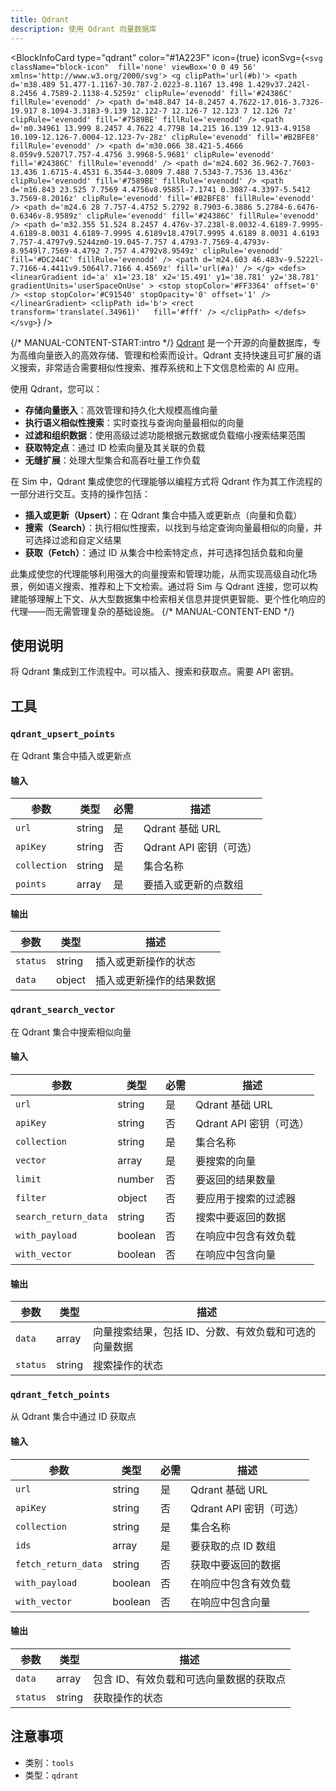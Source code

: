 ```yaml
---
title: Qdrant
description: 使用 Qdrant 向量数据库
---
```



<BlockInfoCard 
  type="qdrant"
  color="#1A223F"
  icon={true}
  iconSvg={`<svg className="block-icon"  fill='none' viewBox='0 0 49 56' xmlns='http://www.w3.org/2000/svg'>
      <g clipPath='url(#b)'>
        <path
          d='m38.489 51.477-1.1167-30.787-2.0223-8.1167 13.498 1.429v37.242l-8.2456 4.7589-2.1138-4.5259z'
          clipRule='evenodd'
          fill='#24386C'
          fillRule='evenodd'
        />
        <path
          d='m48.847 14-8.2457 4.7622-17.016-3.7326-19.917 8.1094-3.3183-9.139 12.122-7 12.126-7 12.123 7 12.126 7z'
          clipRule='evenodd'
          fill='#7589BE'
          fillRule='evenodd'
        />
        <path
          d='m0.34961 13.999 8.2457 4.7622 4.7798 14.215 16.139 12.913-4.9158 10.109-12.126-7.0004-12.123-7v-28z'
          clipRule='evenodd'
          fill='#B2BFE8'
          fillRule='evenodd'
        />
        <path
          d='m30.066 38.421-5.4666 8.059v9.5207l7.757-4.4756 3.9968-5.9681'
          clipRule='evenodd'
          fill='#24386C'
          fillRule='evenodd'
        />
        <path
          d='m24.602 36.962-7.7603-13.436 1.6715-4.4531 6.3544-3.0809 7.488 7.5343-7.7536 13.436z'
          clipRule='evenodd'
          fill='#7589BE'
          fillRule='evenodd'
        />
        <path
          d='m16.843 23.525 7.7569 4.4756v8.9585l-7.1741 0.3087-4.3397-5.5412 3.7569-8.2016z'
          clipRule='evenodd'
          fill='#B2BFE8'
          fillRule='evenodd'
        />
        <path
          d='m24.6 28 7.757-4.4752 5.2792 8.7903-6.3886 5.2784-6.6476-0.6346v-8.9589z'
          clipRule='evenodd'
          fill='#24386C'
          fillRule='evenodd'
        />
        <path
          d='m32.355 51.524 8.2457 4.476v-37.238l-8.0032-4.6189-7.9995-4.6189-8.0031 4.6189-7.9995 4.6189v18.479l7.9995 4.6189 8.0031 4.6193 7.757-4.4797v9.5244zm0-19.045-7.757 4.4793-7.7569-4.4793v-8.9549l7.7569-4.4792 7.757 4.4792v8.9549z'
          clipRule='evenodd'
          fill='#DC244C'
          fillRule='evenodd'
        />
        <path d='m24.603 46.483v-9.5222l-7.7166-4.4411v9.5064l7.7166 4.4569z' fill='url(#a)' />
      </g>
      <defs>
        <linearGradient
          id='a'
          x1='23.18'
          x2='15.491'
          y1='38.781'
          y2='38.781'
          gradientUnits='userSpaceOnUse'
        >
          <stop stopColor='#FF3364' offset='0' />
          <stop stopColor='#C91540' stopOpacity='0' offset='1' />
        </linearGradient>
        <clipPath id='b'>
          <rect transform='translate(.34961)'   fill='#fff' />
        </clipPath>
      </defs>
    </svg>`}
/>

{/* MANUAL-CONTENT-START:intro */}
[Qdrant](https://qdrant.tech) 是一个开源的向量数据库，专为高维向量嵌入的高效存储、管理和检索而设计。Qdrant 支持快速且可扩展的语义搜索，非常适合需要相似性搜索、推荐系统和上下文信息检索的 AI 应用。

使用 Qdrant，您可以：

- **存储向量嵌入**：高效管理和持久化大规模高维向量
- **执行语义相似性搜索**：实时查找与查询向量最相似的向量
- **过滤和组织数据**：使用高级过滤功能根据元数据或负载缩小搜索结果范围
- **获取特定点**：通过 ID 检索向量及其关联的负载
- **无缝扩展**：处理大型集合和高吞吐量工作负载

在 Sim 中，Qdrant 集成使您的代理能够以编程方式将 Qdrant 作为其工作流程的一部分进行交互。支持的操作包括：

- **插入或更新（Upsert）**：在 Qdrant 集合中插入或更新点（向量和负载）
- **搜索（Search）**：执行相似性搜索，以找到与给定查询向量最相似的向量，并可选择过滤和自定义结果
- **获取（Fetch）**：通过 ID 从集合中检索特定点，并可选择包括负载和向量

此集成使您的代理能够利用强大的向量搜索和管理功能，从而实现高级自动化场景，例如语义搜索、推荐和上下文检索。通过将 Sim 与 Qdrant 连接，您可以构建能够理解上下文、从大型数据集中检索相关信息并提供更智能、更个性化响应的代理——而无需管理复杂的基础设施。
{/* MANUAL-CONTENT-END */}

## 使用说明

将 Qdrant 集成到工作流程中。可以插入、搜索和获取点。需要 API 密钥。

## 工具

### `qdrant_upsert_points`

在 Qdrant 集合中插入或更新点

#### 输入

| 参数 | 类型 | 必需 | 描述 |
| --------- | ---- | -------- | ----------- |
| `url` | string | 是 | Qdrant 基础 URL |
| `apiKey` | string | 否 | Qdrant API 密钥（可选）|
| `collection` | string | 是 | 集合名称 |
| `points` | array | 是 | 要插入或更新的点数组 |

#### 输出

| 参数 | 类型 | 描述 |
| --------- | ---- | ----------- |
| `status` | string | 插入或更新操作的状态 |
| `data` | object | 插入或更新操作的结果数据 |

### `qdrant_search_vector`

在 Qdrant 集合中搜索相似向量

#### 输入

| 参数 | 类型 | 必需 | 描述 |
| --------- | ---- | -------- | ----------- |
| `url` | string | 是 | Qdrant 基础 URL |
| `apiKey` | string | 否 | Qdrant API 密钥（可选）|
| `collection` | string | 是 | 集合名称 |
| `vector` | array | 是 | 要搜索的向量 |
| `limit` | number | 否 | 要返回的结果数量 |
| `filter` | object | 否 | 要应用于搜索的过滤器 |
| `search_return_data` | string | 否 | 搜索中要返回的数据 |
| `with_payload` | boolean | 否 | 在响应中包含有效负载 |
| `with_vector` | boolean | 否 | 在响应中包含向量 |

#### 输出

| 参数 | 类型 | 描述 |
| --------- | ---- | ----------- |
| `data` | array | 向量搜索结果，包括 ID、分数、有效负载和可选的向量数据 |
| `status` | string | 搜索操作的状态 |

### `qdrant_fetch_points`

从 Qdrant 集合中通过 ID 获取点

#### 输入

| 参数 | 类型 | 必需 | 描述 |
| --------- | ---- | -------- | ----------- |
| `url` | string | 是 | Qdrant 基础 URL |
| `apiKey` | string | 否 | Qdrant API 密钥（可选）|
| `collection` | string | 是 | 集合名称 |
| `ids` | array | 是 | 要获取的点 ID 数组 |
| `fetch_return_data` | string | 否 | 获取中要返回的数据 |
| `with_payload` | boolean | 否 | 在响应中包含有效负载 |
| `with_vector` | boolean | 否 | 在响应中包含向量 |

#### 输出

| 参数       | 类型  | 描述                     |
| --------- | ---- | ---------------------- |
| `data` | array | 包含 ID、有效负载和可选向量数据的获取点 |
| `status` | string | 获取操作的状态             |

## 注意事项

- 类别：`tools`
- 类型：`qdrant`
